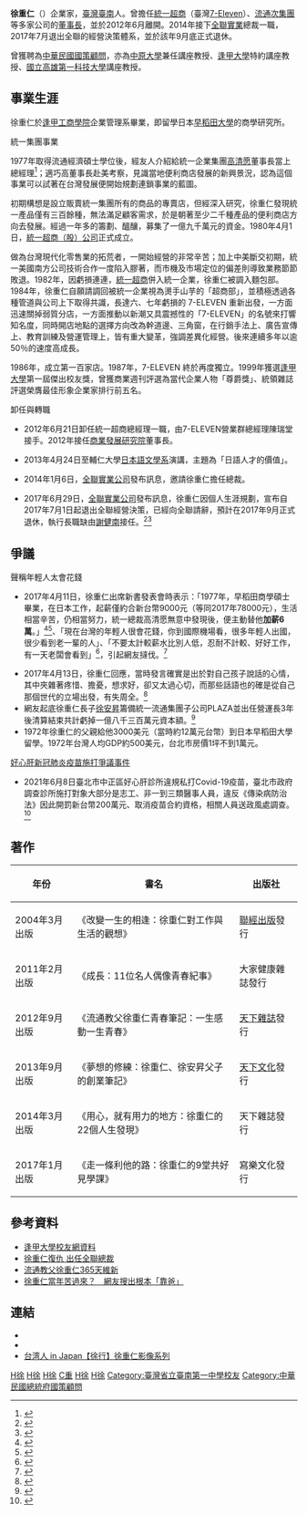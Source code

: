 {{Infobox_Person
| name = 徐重仁
|image=
|box_width= 230px
|occupation=
| period = 
|birth_name=
| other_names = 
| Sex = 男
|birth_date= {{birth_date_and_age|1949|1|06}}
|birth_place= {{ROC}}[[臺南市_(省轄市)|臺灣省臺<!--台-->南市]]
|death_date= 
|death_place= 
| nationality ={{ROC}}
| residence =
|language= [[中華民國國語|國語]]、[[台語|台語]]、[[日語|日語]]
| religion = 
| spouse = 
| relatives = 
|education= [[國立新化高級中學|省立臺南第一高級中學新化分部]]<br/> [[逢甲工商學院|逢甲工商學院]]企業管理系學士<br/>[[早稻田大學|早稻田大學]]商學研究所碩士
| past = [[統一超商|統一超商]]總經理(1979年 - 2012年6月)<br/>[[國立高雄第一科技大學|國立高雄第一科技大學]]名譽博士(2012年)<br/>[[商業發展研究院|商業發展研究院]]董事長(2012年 - 2016年11月30日)<br/>[[全聯福利中心|全聯實業股份有限公司]]總裁 (2014年1月 - 2017年7月)<br/>[[中華民國總統府國策顧問|中華民國總統府國策顧問]](2016年12月-)
| work = *《改變一生的相逢：對工作與生活的觀想》
*《流通教父徐重仁青春筆記：一生感動一生青春》
*《夢想的修練：徐重仁創業筆記》
*《用心，就有用力的地方：徐重仁的22個人生發現》
|awards= 
*[[逢甲大學|逢甲大學]]第一屆「傑出獎」（1999年）
*卓越成就獎
*最佳形象企業家
}}
'''徐重仁'''（{{bd|1949年|1月6日|||H徐}}）企業家，[[臺灣|臺灣]][[臺南市_(省轄市)|臺南]]人。曾擔任[[統一超商|統一超商]]（臺灣[[7-Eleven|7-Eleven]]）、[[流通次集團|流通次集團]]等多家公司的[[董事長|董事長]]，並於2012年6月離開。2014年接下[[全聯福利中心|全聯實業]]總裁一職，2017年7月退出全聯的經營決策體系，並於該年9月底正式退休。

曾獲聘為[[中華民國|中華民國]][[國策顧問|國策顧問]]，亦為[[中原大學|中原大學]]兼任講座教授、[[逢甲大學|逢甲大學]]特約講座教授、[[國立高雄第一科技大學|國立高雄第一科技大學]]講座教授。

==事業生涯==
{{Copypaste|章節|url=[http://www.cdc.fcu.edu.tw/cdcAlumniWeb/alExcManage/WebExcAwardsDetail.aspx?alea_code=19&master]|date=2017年6月}}
徐重仁於[[逢甲工商學院|逢甲工商學院]]企業管理系畢業，即留學日本[[早稻田大學|早稻田大學]]的商學研究所。

;統一集團事業
1977年取得流通經濟碩士學位後，經友人介紹給統一企業集團[[高清愿|高清愿]]董事長當上總經理<ref>{{Cite web |url=http://www.cw.com.tw/article/article.action?id=5011249 |title=存档副本 |access-date=2017-04-15 |archive-date=2019-06-09 |archive-url=https://web.archive.org/web/20190609140840/https://www.cw.com.tw/article/article.action?id=5011249 |dead-url=no }}</ref>；適巧高董事長赴美考察，見識當地便利商店發展的新興景況，認為這個事業可以試著在台灣發展便開始規劃連鎖事業的藍圖。

初期構想是設立販賣統一集團所有的商品的專賣店，但經深入研究，徐重仁發現統一產品僅有三百餘種，無法滿足顧客需求，於是朝著至少二千種產品的便利商店方向去發展。經過一年多的籌劃、醞釀，募集了一億九千萬元的資金。1980年4月1日，[[統一超商|統一超商（股）公司]]正式成立。

做為台灣現代化零售業的拓荒者，一開始經營的非常辛苦；加上中美斷交初期，統一美國南方公司技術合作一度陷入膠著，而市機及市場定位的偏差則導致業務節節敗退。1982年，因虧損連連，[[統一超商|統一超商]]併入統一企業，徐重仁被調入麵包部。1984年，徐重仁自願請調回被統一企業視為燙手山芋的「超商部」，並積極透過各種管道與公司上下取得共識，長達六、七年虧損的 7-ELEVEN 重新出發，一方面迅速關掉弱質分店，一方面推動以新潮又具震撼性的「7-ELEVEN」的名號來打響知名度，同時開店地點的選擇方向改為幹道邊、三角窗，在行銷手法上、廣告宣傳上、教育訓練及營運管理上，皆有重大變革，強調差異化經營。後來連續多年以逾50％的速度高成長。

1986年，成立第一百家店。1987年，7-ELEVEN 終於再度獨立。1999年獲選[[逢甲大學|逢甲大學]]第一屆傑出校友獎，曾獲商業週刊評選為當代企業人物「尊爵獎」、統領雜誌評選榮膺最佳形象企業家排行前五名。

;卸任與轉職
*2012年6月21日卸任統一超商總經理一職，由7-ELEVEN營業群總經理陳瑞堂接手。2012年接任[[商業發展研究院|商業發展研究院]]董事長。

*2013年4月24日至輔仁大學[[日本語文學系|日本語文學系]]演講，主題為「日語人才的價值」。

*2014年1月6日，[[全聯福利中心|全聯實業公司]]發布訊息，邀請徐重仁擔任總裁。

*2017年6月29日，[[全聯福利中心|全聯實業公司]]發布訊息，徐重仁因個人生涯規劃，宣布自2017年7月1日起退出全聯經營決策，已經向全聯請辭，預計在2017年9月正式退休，執行長職缺由[[謝健南|謝健南]]接任。<ref>{{Cite web |url=https://www.youtube.com/watch?v=XjN2OBj2S5w |title=20170629寰宇整點新聞》全聯總裁徐重仁請辭 9月正式退休　亞洲衛星電視寰宇新聞 |access-date=2017-06-29 |archive-date=2022-01-22 |archive-url=https://web.archive.org/web/20220122062427/https://www.youtube.com/watch?v=XjN2OBj2S5w |dead-url=no }}</ref><ref>{{Cite web |url=http://www.cna.com.tw/news/firstnews/201706290065-1.aspx |title=徐重仁自全聯退休 謝健南：早已計畫 發稿時間：2017/06/29 10:15最新更新：2017/06/29 11:27 中央社 |access-date=2017-06-29 |archive-date=2017-07-02 |archive-url=https://web.archive.org/web/20170702101202/http://www.cna.com.tw/news/firstnews/201706290065-1.aspx |dead-url=no }}</ref>

==爭議==
;聲稱年輕人太會花錢
* 2017年4月11日，徐重仁出席新書發表會時表示：「1977年，早稻田商學碩士畢業，在日本工作，起薪僅約合新台幣9000元（等同2017年78000元），生活相當辛苦，仍相當努力，統一總裁高清愿無意中發現後，便主動替他'''加薪6萬'''。」<ref>{{Cite news|url=http://www.setn.com/News.aspx?NewsID=242742&From=Search&Key=%E5%BE%90%E9%87%8D%E4%BB%81|title=哪裡低薪？徐重仁40年前月領9千　換算後等於現今78k|accessdate=2017-04-13|archive-date=2017-05-21|archive-url=https://web.archive.org/web/20170521220203/http://www.setn.com/News.aspx?NewsID=242742&From=Search&Key=%E5%BE%90%E9%87%8D%E4%BB%81|dead-url=no}}</ref><ref>{{Cite news|url=http://news.ltn.com.tw/news/life/breakingnews/2034519|title=低薪言論引爆爭議 全聯回應：徐重仁言論遭曲解|accessdate=2017-04-12|archive-date=2021-05-24|archive-url=https://web.archive.org/web/20210524172614/https://news.ltn.com.tw/news/life/breakingnews/2034519|dead-url=no}}</ref>、「現在台灣的年輕人很會花錢，你到國際機場看，很多年輕人出國，很少看到老一輩的人」、「不要太計較薪水比別人低，忍耐不計較、好好工作，有一天老闆會看到」<ref>{{Cite news|url=http://news.ltn.com.tw/news/life/breakingnews/2033585|title=低薪好苦悶？全聯總裁：年輕人太會花錢.... - 生活 - 自由時報電子報|accessdate=2017-04-12|archive-date=2017-04-12|archive-url=https://web.archive.org/web/20170412143432/http://news.ltn.com.tw/news/life/breakingnews/2033585|dead-url=no}}</ref>，引起網友撻伐。<ref>{{Cite news|url=http://news.ltn.com.tw/news/life/breakingnews/2033688|title=年輕人太會花錢？ 全聯總裁遭嗆：不花錢你賺什麼 - 生活 - 自由時報電子報|accessdate=2017-04-12|archive-date=2017-04-12|archive-url=https://web.archive.org/web/20170412142753/http://news.ltn.com.tw/news/life/breakingnews/2033688|dead-url=no}}</ref><br />

* 2017年4月13日，徐重仁回應，當時發言確實是出於對自己孩子說話的心情，其中夾雜著疼惜、擔憂，想求好，卻又太過心切，而那些話語也的確是從自己那個世代的立場出發，有失周全。<ref>{{Cite news|url=http://www.appledaily.com.tw/realtimenews/article/finance/20170413/1096908/|title=徐重仁親上全聯粉專道歉　「真的失言了」|accessdate=2017-04-13|archive-date=2017-05-19|archive-url=https://web.archive.org/web/20170519092620/http://www.appledaily.com.tw/realtimenews/article/finance/20170413/1096908|dead-url=no}}</ref>
* 網友起底徐重仁長子[[徐安昇|徐安昇]]籌備統一流通集團子公司PLAZA並出任營運長3年後清算結束共計虧掉一億八千三百萬元資本額。<ref>{{Cite news|url=http://www.taiwansouji.com.tw/blog/?p=411|title=商業周刊：徐重仁父子對談失敗|accessdate=2013-09-02|archive-date=2020-01-20|archive-url=https://web.archive.org/web/20200120155005/http://www.taiwansouji.com.tw/blog/?p=411|dead-url=no}}</ref>
* 1972年徐重仁的父親給他3000美元（當時約12萬元台幣）到日本早稻田大學留學。1972年台灣人均GDP約500美元，台北市房價1坪不到1萬元。

;[[好心肝新冠肺炎疫苗施打爭議事件|好心肝新冠肺炎疫苗施打爭議事件]]
* 2021年6月8日臺北市中正區好心肝診所違規私打Covid-19疫苗，臺北市政府調查診所施打對象大部分是志工、非一到三類醫事人員，違反《傳染病防治法》因此開罰新台幣200萬元、取消疫苗合約資格，相關人員送政風處調查。<ref>{{cite news |title=【獨家】追「好心肝」打疫苗名單　前全聯總裁喊早預約、前國防部長秒掛電話 |url=https://www.upmedia.mg/news_info.php?SerialNo=115699/ |publisher=上報 |date=2021-06-11 |accessdate=2021-06-12 |archive-date=2021-08-19 |archive-url=https://web.archive.org/web/20210819012429/https://www.upmedia.mg/news_info.php?SerialNo=115699%2F |dead-url=no }}</ref>

== 著作 ==
{| class="wikitable"
!  年份 || 書名 || 出版社 
|-
|2004年3月出版||《改變一生的相逢：徐重仁對工作與生活的觀想》||[[聯經出版|聯經出版]]發行
|-
|2011年2月出版||《成長：11位名人偶像青春紀事》||大家健康雜誌發行
|-
|2012年9月出版||《流通教父徐重仁青春筆記：一生感動一生青春》||[[天下雜誌|天下雜誌]]發行
|-
|2013年9月出版||《夢想的修練：徐重仁、徐安昇父子的創業筆記》||[[天下文化|天下文化]]發行
|-
|2014年3月出版||《用心，就有用力的地方：徐重仁的22個人生發現》 ||天下雜誌發行
|-
|2017年1月出版||《走一條利他的路：徐重仁的9堂共好見學課》 ||寫樂文化發行
|}

== 參考資料 ==
{{reflist}}

* [http://www.cdc.fcu.edu.tw/cdcAlumniWeb/alExcManage/WebExcAwardsDetail.aspx?alea_code=19&master= 逢甲大學校友網資料] {{Wayback|url=http://www.cdc.fcu.edu.tw/cdcAlumniWeb/alExcManage/WebExcAwardsDetail.aspx?alea_code=19&master= |date=20190609044538 }}
* [http://www.appledaily.com.tw/appledaily/article/headline/20140107/35560850/ 徐重仁復仇 出任全聯總裁] {{Wayback|url=http://www.appledaily.com.tw/appledaily/article/headline/20140107/35560850/ |date=20171014035145 }}
*[http://www.cw.com.tw/article/article.action?id=5063490 流通教父徐重仁365天維新] {{Wayback|url=http://www.cw.com.tw/article/article.action?id=5063490 |date=20190628121323 }}
*[http://www.appledaily.com.tw/realtimenews/article/new/20170414/1097457/ 徐重仁當年苦過來？　網友搜出根本「靠爸」] {{Wayback|url=http://www.appledaily.com.tw/realtimenews/article/new/20170414/1097457/ |date=20170805221946 }}

== 連結 ==
*{{facebook|cjinstitute|重仁塾}}
*{{youtube|channel=UC9POxOr9PxZDtbWrGDW2XJw|重仁塾}}
*[https://www.youtube.com/watch?v=EdLMOu722oI&list=PL62XAEvrC9weEuGDiz1n5u57_3MJGY03u 台湾人 in Japan【徐行】徐重仁影像系列]

[[Category:台灣企業家|H徐]]
[[Category:逢甲大學校友|H徐]]
[[Category:早稻田大學校友|H徐]]
[[Category:徐姓|C重]]
[[Category:台南市人|H徐]]
[[Category:統一企業集團|H徐]]
[[Category:臺灣省立臺南第一中學校友|Category:臺灣省立臺南第一中學校友]]
[[Category:中華民國總統府國策顧問|Category:中華民國總統府國策顧問]]